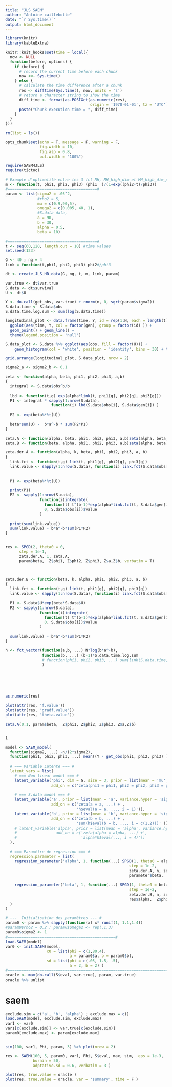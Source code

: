 ```yaml
---
title: "JLS SAEM"
author: "Antoine caillebotte"
date: "`r Sys.time()`"
output: html_document
---
```


<style type="text/css">
.main-container {
  max-width: 1000px;
  margin-left: auto;
  margin-right: auto;
}
</style>
  
```r
library(knitr)
library(kableExtra)

knitr::knit_hooks$set(time = local({
  now <- NULL
  function(before, options) {
    if (before) {
      # record the current time before each chunk
      now <<- Sys.time()
    } else {
      # calculate the time difference after a chunk
      res <- difftime(Sys.time(), now, units = 's')
      # return a character string to show the time
      diff_time <- format(as.POSIXct(as.numeric(res), 
                                     origin = '1970-01-01', tz = 'UTC'), "%Mmin %Ssec")
      paste("Chunk execution time = ", diff_time)
    }
  }
}))

rm(list = ls())

opts_chunk$set(echo = T, message = F, warning = F,
               fig.width = 10,
               fig.asp = 0.8,
               out.width = "100%")

require(SAEM4JLS)
require(tictoc)
```



```r
# Exemple d'optimalité entre les 3 fct MH, MH_high_dim et MH_high_dim_para sur le modèle non lineaire mixte
m <- function(t, phi1, phi2, phi3) (phi1  )/(1+exp((phi2-t)/phi3))
#=======================================#
param <- list(sigma2 = .05^2,
              #rho2 = 5,
              mu = c(0.9,90,5),
              omega2 = c(0.005, 40, 1),
              #S.data data,
              a = 90,
              b = 30,
              alpha = 0.5,
              beta = 10)

#=======================================#
t <- seq(60,120, length.out = 10) #time values
set.seed(123)

G <- 40 ; ng = 4
link = function(t,phi1, phi2, phi3) phi2#/phi3

dt <- create_JLS_HD_data(G, ng, t, m, link, param)

var.true <- dt$var.true 
S.data <- dt$survival
U <- dt$U

Y <- do.call(get_obs, var.true) + rnorm(n, 0, sqrt(param$sigma2))
S.data.time <- S.data$obs
S.data.time.log.sum <- sum(log(S.data.time))
```

```r
longitudinal_plot <- data.frame(time, Y, id = rep(1:N, each = length(t)), gen = rep(1:G, each = ng*length(t)) ) %>%
  ggplot(aes(time, Y, col = factor(gen), group = factor(id) )) +
  geom_point() + geom_line() +
  theme(legend.position = 'null')

S.data_plot <- S.data %>% ggplot(aes(obs, fill = factor(U))) +
    geom_histogram(col = 'white', position = 'identity', bins = 30) + theme(legend.position = 'null')

grid.arrange(longitudinal_plot, S.data_plot, nrow = 2)
```

```r
sigma2_a <- sigma2_b <- 0.1

zeta <- function(alpha, beta, phi1, phi2, phi3, a,b)
{
  integral <- S.data$obs^b/b
  
  lbd <- function(t,g) exp(alpha*link(t, phi1[g], phi2[g], phi3[g]))
  P1 <- integral * sapply(1:nrow(S.data),
                    function(i) lbd(S.data$obs[i], S.data$gen[i]) )
  
  P2 <- exp(beta%*%t(U))
  
  beta*sum(U) -  b*a^-b * sum(P2*P1)
}

zeta.A <- function(alpha, beta, phi1, phi2, phi3, a,b)zeta(alpha, beta, phi1, phi2, phi3, a,b)
zeta.B <- function(beta, alpha, phi1, phi2, phi3, a,b)zeta(alpha, beta, phi1, phi2, phi3, a,b)

zeta.der.A <- function(alpha, k, beta, phi1, phi2, phi3, a, b)
{
  link.fct <- function(t,g) link(t, phi1[g], phi2[g], phi3[g])
  link.value <- sapply(1:nrow(S.data), function(i) link.fct(S.data$obs[i], S.data$gen[i]) )
  
  
  P1 <- exp(beta%*%t(U))
  
  print(P1)
  P2 <- sapply(1:nrow(S.data), 
               function(i)integrate(
                 function(t) t^(b-1)*exp(alpha*link.fct(t, S.data$gen[i])) *link.fct(t, S.data$gen[i]),
                 0, S.data$obs[i])$value
               )
  
  print(sum(link.value))
  sum(link.value) - b*a^-b*sum(P1*P2)
}


res <- SPGD(2, theta0 = 0,
      step = 1e-1,
      zeta.der.A, 1, zeta.A, 
      param$beta,  Z$phi1, Z$phi2, Z$phi3, Z$a,Z$b, verbatim = T)



zeta.der.B <- function(beta, k, alpha, phi1, phi2, phi3, a, b)
{
  link.fct <- function(t,g) link(t, phi1[g], phi2[g], phi3[g])
  link.value <- sapply(1:nrow(S.data), function(i) link.fct(S.data$obs[i], S.data$gen[i]) )
  
  P1 <- S.data$U*exp(beta*S.data$U)
  P2 <- sapply(1:nrow(S.data), 
               function(i)integrate(
                 function(t) t^(b-1)*exp(alpha*link.fct(t, S.data$gen[i])),
                 0, S.data$obs[i])$value
               )
  
  sum(link.value) - b*a^-b*sum(P1*P2)
}

h <- fct_vector(function(a,b, ...) N*log(b*a^-b),
                function(b, ...) (b-1)*S.data.time.log.sum
                # function(phi1, phi2, phi3, ...) sum(link(S.data.time, rep(phi1, ng), rep(phi2, ng), rep(phi3, ng) )) 
                )






as.numeric(res)

plot(attr(res, 'f.value'))
plot(attr(res, 'gradf.value'))
plot(attr(res, 'theta.value'))

zeta.A(0.1, param$beta,  Z$phi1, Z$phi2, Z$phi3, Z$a,Z$b)


l

```


```r
model <- SAEM_model( 
  function(sigma2, ...) -n/(2*sigma2),
  function(phi1, phi2, phi3, ...) mean((Y - get_obs(phi1, phi2, phi3) )^2 ), 'sigma2',
  
  # === Variable Latente === #
  latent_vars = list(
    # === Non linear model === #
    latent_variable('phi', dim = G, size = 3, prior = list(mean = 'mu', variance = 'omega2'),
                    add_on = c('zeta(phi1 = phi1, phi2 = phi2, phi3 = phi3, ...)' )),
    
    # === S.data model === #
    latent_variable('a', prior = list(mean = 'a', variance.hyper = 'sigma2_a'),
                    add_on = c('zeta(a = a, ...) +',
                               'h$eval(a = a, ..., i = 1)')),
    latent_variable('b', prior = list(mean = 'b', variance.hyper = 'sigma2_b'),
                    add_on = c('zeta(b = b, ...) +',
                               'sum(h$eval(b = b, ..., i = c(1,2)))' ))
    # latent_variable('alpha', prior = list(mean = 'alpha', variance.hyper = 'sigma2_alpha'),
    #                 add_on = c('zeta(alpha = alpha, ...) +',
    #                            'alpha*h$eval(..., i = 4)'))
  ),

  # === Paramètre de regression === #
  regression.parameter = list(
    regression_parameter('alpha', 1, function(...) SPGD(1, theta0 = alpha,
                                                      step = 1e-2,
                                                      zeta.der.A, n, zeta.A, 
                                                      parameter$beta,  Z$phi1, Z$phi2, Z$phi3, Z$a,Z$b) ),
    
    regression_parameter('beta', 1, function(...) SPGD(1, theta0 = beta,
                                                      step = 1e-2,
                                                      zeta.der.B, n, zeta.B, 
                                                      res$alpha,  Z$phi1, Z$phi2, Z$phi3, Z$a,Z$b) )
  )
)
```

```r
# ---  Initialisation des paramètres --- #
param0 <- param %>% sapply(function(x) x* runif(1, 1.1,1.4))
#param0$rho2 = 0.2 ; param0$omega2 <- rep(.1,3)
param0$sigma2 <- 1
#===============================================#
load.SAEM(model)
var0 <- init.SAEM(model, 
                  x0 = list(phi = c(1,80,4), 
                            a = param0$a, b = param0$b), 
                  sd = list(phi = c(.05, 1.5, .5),
                            a = 2, b = 2) )
#===================================================================================#
oracle <- max(do.call(S$eval, var.true), param, var.true)
oracle %>% unlist
```
# saem
```r
exclude.sim = c('a', 'b', 'alpha') ; exclude.max = c()
load.SAEM(model, exclude.sim, exclude.max)
var1 <- var0
var1[c(exclude.sim)] <- var.true[c(exclude.sim)]
param0[exclude.max] <- param[exclude.max]


sim(100, var1, Phi, param, 3) %>% plot(nrow = 2)

res <- SAEM(100, 5, param0, var1, Phi, S$eval, max, sim,  eps = 1e-3,
            burnin = 50, 
            adptative.sd = 0.6, verbatim = 3 )

```

```r
plot(res, true.value = oracle )
plot(res, true.value = oracle, var = 'summary', time = F )
```

